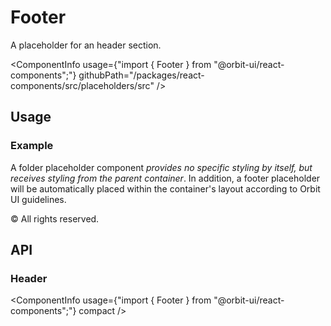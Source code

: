 
<Meta
    title="Placeholders/Footer"
    id="footer"
/>

# Footer

<Tagline>A placeholder for an header section.</Tagline>

<ComponentInfo
    usage={"import { Footer } from \"@orbit-ui/react-components\";"}
    githubPath="/packages/react-components/src/placeholders/src"
/>

## Usage

### Example

A folder placeholder component *provides no specific styling by itself, but receives styling from the parent container*. In addition, a footer placeholder will be automatically placed within the container's layout according to Orbit UI guidelines.

<Preview>
    <Story name="example">
        <Footer>&copy; All rights reserved.</Footer>
    </Story>
</Preview>

## API

### Header

<ComponentInfo
    usage={"import { Footer } from \"@orbit-ui/react-components\";"}
    compact
/>

<ArgsTable of={InnerFooter} sort="alpha" />
